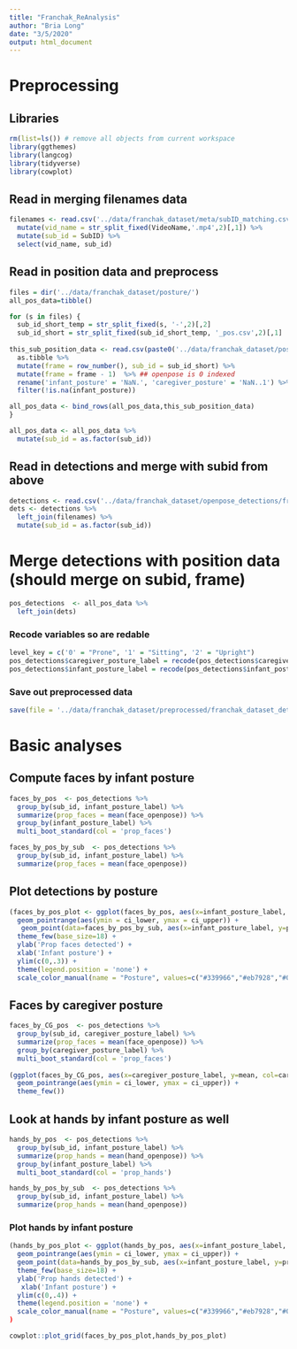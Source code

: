 ```yaml
---
title: "Franchak_ReAnalysis"
author: "Bria Long"
date: "3/5/2020"
output: html_document
---
```


# Preprocessing
## Libraries
```r
rm(list=ls()) # remove all objects from current workspace
library(ggthemes)
library(langcog)
library(tidyverse)
library(cowplot)

```

## Read in merging filenames data
```r
filenames <- read.csv('../data/franchak_dataset/meta/subID_matching.csv') %>%
  mutate(vid_name = str_split_fixed(VideoName,'.mp4',2)[,1]) %>%
  mutate(sub_id = SubID) %>%
  select(vid_name, sub_id)
```

## Read in position data and preprocess
```r
files = dir('../data/franchak_dataset/posture/')
all_pos_data=tibble()

for (s in files) {
  sub_id_short_temp = str_split_fixed(s, '-',2)[,2]
  sub_id_short = str_split_fixed(sub_id_short_temp, '_pos.csv',2)[,1]
  
this_sub_position_data <- read.csv(paste0('../data/franchak_dataset/posture/', s)) %>%
  as.tibble %>%
  mutate(frame = row_number(), sub_id = sub_id_short) %>%
  mutate(frame = frame - 1)  %>% ## openpose is 0 indexed
  rename('infant_posture' = 'NaN.', 'caregiver_posture' = 'NaN..1') %>%
  filter(!is.na(infant_posture)) 

all_pos_data <- bind_rows(all_pos_data,this_sub_position_data)
}

all_pos_data <- all_pos_data %>%
  mutate(sub_id = as.factor(sub_id))
```

## Read in detections and merge with subid from above
```r
detections <- read.csv('../data/franchak_dataset/openpose_detections/franchak_frames_openpose_master_frames.csv') 
dets <- detections %>%
  left_join(filenames) %>%
  mutate(sub_id = as.factor(sub_id))
```

# Merge detections with position data (should merge on subid, frame)
```r
pos_detections  <- all_pos_data %>%
  left_join(dets) 
```

### Recode variables so are redable
```R
level_key = c('0' = "Prone", '1' = "Sitting", '2' = "Upright")
pos_detections$caregiver_posture_label = recode(pos_detections$caregiver_posture, !!!level_key) 
pos_detections$infant_posture_label = recode(pos_detections$infant_posture, !!!level_key) 

```

### Save out preprocessed data
```r
save(file = '../data/franchak_dataset/preprocessed/franchak_dataset_detections.RData', pos_detections)
```

# Basic analyses
## Compute faces by infant posture
```r
faces_by_pos  <- pos_detections %>%
  group_by(sub_id, infant_posture_label) %>%
  summarize(prop_faces = mean(face_openpose)) %>%
  group_by(infant_posture_label) %>%
  multi_boot_standard(col = 'prop_faces')

faces_by_pos_by_sub  <- pos_detections %>%
  group_by(sub_id, infant_posture_label) %>%
  summarize(prop_faces = mean(face_openpose))
```

## Plot detections by posture
```r
(faces_by_pos_plot <- ggplot(faces_by_pos, aes(x=infant_posture_label, y=mean, col=infant_posture_label)) +
  geom_pointrange(aes(ymin = ci_lower, ymax = ci_upper)) +
   geom_point(data=faces_by_pos_by_sub, aes(x=infant_posture_label, y=prop_faces, col=infant_posture_label), alpha=.2) +
  theme_few(base_size=18) +
  ylab('Prop faces detected') +
  xlab('Infant posture') + 
  ylim(c(0,.3)) +
  theme(legend.position = 'none') +
  scale_color_manual(name = "Posture", values=c("#339966","#eb7928","#0099cc"))) 


```

## Faces by caregiver posture 
```r
faces_by_CG_pos  <- pos_detections %>%
  group_by(sub_id, caregiver_posture_label) %>%
  summarize(prop_faces = mean(face_openpose)) %>%
  group_by(caregiver_posture_label) %>%
  multi_boot_standard(col = 'prop_faces') 
  
(ggplot(faces_by_CG_pos, aes(x=caregiver_posture_label, y=mean, col=caregiver_posture_label)) +
  geom_pointrange(aes(ymin = ci_lower, ymax = ci_upper)) +
  theme_few())
```


## Look at hands by infant posture as well
```r
hands_by_pos  <- pos_detections %>%
  group_by(sub_id, infant_posture_label) %>%
  summarize(prop_hands = mean(hand_openpose)) %>%
  group_by(infant_posture_label) %>%
  multi_boot_standard(col = 'prop_hands')

hands_by_pos_by_sub  <- pos_detections %>%
  group_by(sub_id, infant_posture_label) %>%
  summarize(prop_hands = mean(hand_openpose))

```

### Plot hands by infant posture
```r
(hands_by_pos_plot <- ggplot(hands_by_pos, aes(x=infant_posture_label, y=mean, col=infant_posture_label)) +
  geom_pointrange(aes(ymin = ci_lower, ymax = ci_upper)) +
  geom_point(data=hands_by_pos_by_sub, aes(x=infant_posture_label, y=prop_faces, col=infant_posture_label), alpha=.2) +
  theme_few(base_size=18) +
  ylab('Prop hands detected') +
   xlab('Infant posture') + 
  ylim(c(0,.4)) +
  theme(legend.position = 'none') +
  scale_color_manual(name = "Posture", values=c("#339966","#eb7928","#0099cc")))
)

```


```r
cowplot::plot_grid(faces_by_pos_plot,hands_by_pos_plot)
```